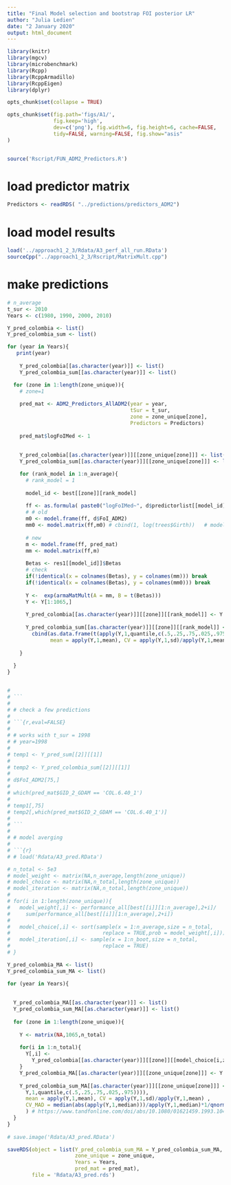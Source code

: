 ```yaml
---
title: "Final Model selection and bootstrap FOI posterior LR"
author: "Julia Ledien"
date: "2 January 2020"
output: html_document
---
```



```r
library(knitr)
library(mgcv)
library(microbenchmark)
library(Rcpp)
library(RcppArmadillo)
library(RcppEigen)
library(dplyr)

opts_chunk$set(collapse = TRUE)

opts_chunk$set(fig.path='figs/A1/',
               fig.keep='high', 
               dev=c('png'), fig.width=6, fig.height=6, cache=FALSE,
               tidy=FALSE, warning=FALSE, fig.show="asis"
)


source('Rscript/FUN_ADM2_Predictors.R')

```


# load predictor matrix

```r
Predictors <- readRDS( "../predictions/predictors_ADM2")


```


# load model results

```r
load('../approach1_2_3/Rdata/A3_perf_all_run.RData')
sourceCpp("../approach1_2_3/Rscript/MatrixMult.cpp")

```

# make predictions

```r
# n_average
t_sur <- 2010
Years <- c(1980, 1990, 2000, 2010)

Y_pred_colombia <- list()
Y_pred_colombia_sum <- list()

for (year in Years){
   print(year)
  
    Y_pred_colombia[[as.character(year)]] <- list()
    Y_pred_colombia_sum[[as.character(year)]] <- list()

  for (zone in 1:length(zone_unique)){
    # zone=1
    
    pred_mat <- ADM2_Predictors_AllADM2(year = year,
                                        tSur = t_sur,
                                        zone = zone_unique[zone],
                                        Predictors = Predictors)
    
    pred_mat$logFoIMed <- 1
    
   
    Y_pred_colombia[[as.character(year)]][[zone_unique[zone]]] <- list()
    Y_pred_colombia_sum[[as.character(year)]][[zone_unique[zone]]] <- list()

    for (rank_model in 1:n_average){
      # rank_model = 1
      
      model_id <- best[[zone]][rank_model]
      
      ff <- as.formula( paste0("logFoIMed~", d$predictorlist[[model_id]]))
      # # old
      m0 <- model.frame(ff, d$FoI_ADM2)
      mm0 <- model.matrix(ff,m0) # cbind(1, log(trees$Girth))   # model matrix
      
      # new
      m <- model.frame(ff, pred_mat)
      mm <- model.matrix(ff,m)
      
      Betas <- res1[[model_id]]$Betas
      # check
      if(!identical(x = colnames(Betas), y = colnames(mm))) break
      if(!identical(x = colnames(Betas), y = colnames(mm0))) break
      
      Y <-  exp(armaMatMult(A = mm, B = t(Betas)))
      Y <- Y[1:1065,]
      
      Y_pred_colombia[[as.character(year)]][[zone]][[rank_model]] <- Y
      
      Y_pred_colombia_sum[[as.character(year)]][[zone]][[rank_model]] <- 
        cbind(as.data.frame(t(apply(Y,1,quantile,c(.5,.25,.75,.025,.975)))),
              mean = apply(Y,1,mean), CV = apply(Y,1,sd)/apply(Y,1,mean) )
                              
    }
    
  }
}


# 
# ```
# 
# # check a few predictions
# 
# ```{r,eval=FALSE}
# 
# # works with t_sur = 1998
# # year=1998
# 
# temp1 <- Y_pred_sum[[2]][[1]]
# 
# temp2 <- Y_pred_colombia_sum[[2]][[1]]
# 
# d$FoI_ADM2[75,]
# 
# which(pred_mat$GID_2_GDAM == 'COL.6.40_1')
# 
# temp1[,75]
# temp2[,which(pred_mat$GID_2_GDAM == 'COL.6.40_1')]
# 
# ```
# 
# # model averging
# 
# ```{r}
# # load('Rdata/A3_pred.RData')

# n_total <- 5e3
# model_weight <- matrix(NA,n_average,length(zone_unique))
# model_choice <- matrix(NA,n_total,length(zone_unique))
# model_iteration <- matrix(NA,n_total,length(zone_unique))
# 
# for(i in 1:length(zone_unique)){
#   model_weight[,i] <- performance_all[best[[i]][1:n_average],2+i]/
#     sum(performance_all[best[[i]][1:n_average],2+i])
#   
#   model_choice[,i] <- sort(sample(x = 1:n_average,size = n_total,
#                              replace = TRUE,prob = model_weight[,i]))
#   model_iteration[,i] <- sample(x = 1:n_boot,size = n_total,
#                              replace = TRUE)
# }

Y_pred_colombia_MA <- list()
Y_pred_colombia_sum_MA <- list()

for (year in Years){
  
  
  Y_pred_colombia_MA[[as.character(year)]] <- list()
  Y_pred_colombia_sum_MA[[as.character(year)]] <- list()
  
  for (zone in 1:length(zone_unique)){
    
    Y <- matrix(NA,1065,n_total)
    
    for(i in 1:n_total){
      Y[,i] <-
        Y_pred_colombia[[as.character(year)]][[zone]][[model_choice[i,zone]]][,model_iteration[i,zone]]
    }
    Y_pred_colombia_MA[[as.character(year)]][[zone_unique[zone]]] <- Y
    
    Y_pred_colombia_sum_MA[[as.character(year)]][[zone_unique[zone]]] <-  cbind(as.data.frame(t(apply(
      Y,1,quantile,c(.5,.25,.75,.025,.975)))),
      mean = apply(Y,1,mean), CV = apply(Y,1,sd)/apply(Y,1,mean) ,
      CV_MAD = median(abs(apply(Y,1,median)))/apply(Y,1,median)*1/qnorm(0.75)
      ) # https://www.tandfonline.com/doi/abs/10.1080/01621459.1993.10476408
  }
}
  
# save.image('Rdata/A3_pred.RData')

saveRDS(object = list(Y_pred_colombia_sum_MA = Y_pred_colombia_sum_MA,
                      zone_unique = zone_unique,
                      Years = Years,
                      pred_mat = pred_mat),
        file = 'Rdata/A3_pred.rds')
```
